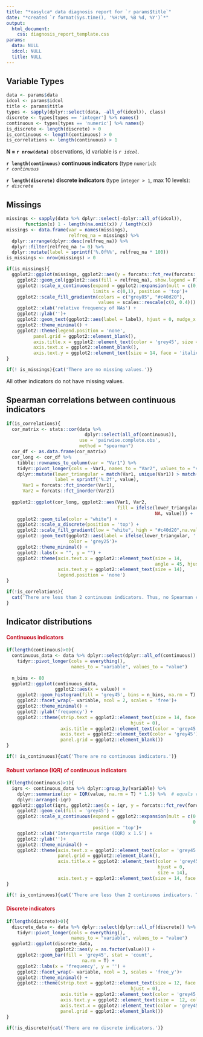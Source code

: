 ```yaml
---
title: "*easylca* data diagnosis report for `r params$title`"
date: "*created `r format(Sys.time(), '%H:%M, %B %d, %Y')`*"
output: 
  html_document:
    css: diagnosis_report_template.css
params:
  data: NULL
  idcol: NULL
  title: NULL
---
```


## Variable Types

```r
data <- params$data
idcol <- params$idcol
title <- params$title
types <- sapply(dplyr::select(data, -all_of(idcol)), class)
discrete <- types[types == 'integer'] %>% names()
continuous <- types[types == 'numeric'] %>% names()
is_discrete <- length(discrete) > 0
is_continuous <- length(continuous) > 0
is_correlations <- length(continuous) > 1
```

**N = `r nrow(data)`** observations, id variable is *`r idcol`*.\

**`r length(continuous)` continuous indicators** (type `numeric`):\
*`r continuous`*

**`r length(discrete)` discrete indicators** (type `integer > 1`, max 10 levels):\
*`r discrete`*

## Missings

```r
missings <- sapply(data %>% dplyr::select(-dplyr::all_of(idcol)),
       function(x) 1 - length(na.omit(x)) / length(x))
missings <- data.frame(var = names(missings), 
                       relfreq_na = missings) %>% 
  dplyr::arrange(dplyr::desc(relfreq_na)) %>% 
  dplyr::filter(relfreq_na != 0) %>% 
  dplyr::mutate(label = sprintf('%.0f%%', relfreq_na * 100))
is_missings <- nrow(missings) > 0
```

```r
if(is_missings){
  ggplot2::ggplot(missings, ggplot2::aes(y = forcats::fct_rev(forcats::fct_inorder(var)), x = relfreq_na)) + 
    ggplot2::geom_col(ggplot2::aes(fill = relfreq_na), show.legend = F) + 
    ggplot2::scale_x_continuous(expand = ggplot2::expansion(mult = c(0, 0.025)),
                                limits = c(0,1), position = 'top')+ 
    ggplot2::scale_fill_gradientn(colors = c("grey85", "#c40d20"),
                                  values = scales::rescale(c(0, 0.4))) + 
    ggplot2::xlab('relative frequency of NAs') + 
    ggplot2::ylab('')+
    ggplot2::geom_text(ggplot2::aes(label = label), hjust = 0, nudge_x = 0.01) + 
    ggplot2::theme_minimal() + 
    ggplot2::theme(legend.position = 'none', 
          panel.grid = ggplot2::element_blank(), 
          axis.title.x = ggplot2::element_text(color = 'grey45', size = 14, hjust = 0),
          axis.text.x = ggplot2::element_blank(), 
          axis.text.y = ggplot2::element_text(size = 14, face = 'italic'))
}
```

```r
if(! is_missings){cat('There are no missing values.')}
```

All other indicators do not have missing values.

## Spearman correlations between continuous indicators

```r
if(is_correlations){
  cor_matrix <- stats::cor(data %>% 
                             dplyr::select(all_of(continuous)),
                           use = 'pairwise.complete.obs',
                           method = "spearman")
  cor_df <- as.data.frame(cor_matrix)
  cor_long <- cor_df %>%
    tibble::rownames_to_column(var = "Var1") %>%
    tidyr::pivot_longer(cols = -Var1, names_to = "Var2", values_to = "value") %>% 
    dplyr::mutate(lower_triangular = match(Var1, unique(Var1)) > match(Var2, unique(Var2)), 
                  label = sprintf('%.2f', value), 
      Var1 = forcats::fct_inorder(Var1), 
      Var2 = forcats::fct_inorder(Var2))
  
  ggplot2::ggplot(cor_long, ggplot2::aes(Var1, Var2, 
                                         fill = ifelse(lower_triangular,
                                                       NA, value))) +
    ggplot2::geom_tile(color = "white") +
    ggplot2::scale_x_discrete(position = 'top') +
    ggplot2::scale_fill_gradient(low = "white", high = "#c40d20",na.value = "white") +
    ggplot2::geom_text(ggplot2::aes(label = ifelse(lower_triangular, '', label)),
                       color = 'grey25')+
    ggplot2::theme_minimal() +
    ggplot2::labs(x = "", y = "") +
    ggplot2::theme(axis.text.x = ggplot2::element_text(size = 14, 
                                                       angle = 45, hjust = 0), 
                   axis.text.y = ggplot2::element_text(size = 14), 
                   legend.position = 'none')
} 
```

```r
if(!is_correlations){
  cat('There are less than 2 continuous indicators. Thus, no Spearman correlations are computed.')
}
```

## Indicator distributions

#### [Continuous indicators]{style="color: #c40d20"}

```r
if(length(continuous)>0){
  continuous_data <- data %>% dplyr::select(dplyr::all_of(continuous)) %>% 
    tidyr::pivot_longer(cols = everything(),
                        names_to = "variable", values_to = "value")
  
  n_bins <- 80
  ggplot2::ggplot(continuous_data, 
                  ggplot2::aes(x = value)) + 
    ggplot2::geom_histogram(fill = 'grey45', bins = n_bins, na.rm = T) + 
    ggplot2::facet_wrap(~ variable, ncol = 2, scales = 'free')+ 
    ggplot2::theme_minimal() + 
    ggplot2::ylab('frequency') +
    ggplot2:::theme(strip.text = ggplot2::element_text(size = 14, face = 'bold', 
                                              hjust = 0), 
                    axis.title = ggplot2::element_text(color = 'grey45'),
                    axis.text = ggplot2::element_text(color = 'grey45'), 
                    panel.grid = ggplot2::element_blank())
}
```

```r
if(! is_continuous){cat('There are no continuous indicators.')}
```

#### [Robust variance (IQR) of continuous indicators]{style="color: #c40d20"}

```r
if(length(continuous)>1){
  iqrs <- continuous_data %>% dplyr::group_by(variable) %>% 
    dplyr::summarize(iqr = IQR(value, na.rm = T) * 1.5) %>%  # equals variance for Gaussian
    dplyr::arrange(-iqr)
  ggplot2::ggplot(iqrs, ggplot2::aes(x = iqr, y = forcats::fct_rev(forcats::fct_inorder(variable)))) + 
    ggplot2::geom_col(fill = 'grey45') +
    ggplot2::scale_x_continuous(expand = ggplot2::expansion(mult = c(0.0, 
                                                                     0.05)), 
                                position = 'top')+
    ggplot2::xlab('Interquartile range (IQR) x 1.5') + 
    ggplot2::ylab('')+
    ggplot2::theme_minimal() + 
    ggplot2::theme(axis.text.x = ggplot2::element_text(color = 'grey45'), 
                   panel.grid = ggplot2::element_blank(), 
                   axis.title.x = ggplot2::element_text(color = 'grey45', 
                                                        hjust = 0, 
                                                        size = 14), 
                   axis.text.y = ggplot2::element_text(size = 14, face = 'italic'))
}
```

```r
if(! is_continuous){cat('There are less than 2 continuous indicators. Thus, there is no potential need for scaling.')}
```

#### [Discrete indicators]{style="color: #c40d20"}

```r
if(length(discrete)>0){
  discrete_data <- data %>% dplyr::select(dplyr::all_of(discrete)) %>% 
    tidyr::pivot_longer(cols = everything(),
                        names_to = "variable", values_to = "value")
  ggplot2::ggplot(discrete_data, 
                  ggplot2::aes(y = as.factor(value))) + 
    ggplot2::geom_bar(fill = 'grey45', stat = 'count',
                            na.rm = T) + 
    ggplot2::labs(x = 'frequency', y = '') + 
    ggplot2::facet_wrap(~ variable, ncol = 3, scales = 'free_y')+ 
    ggplot2::theme_minimal() + 
    ggplot2:::theme(strip.text = ggplot2::element_text(size = 12, face = 'bold', 
                                              hjust = 0), 
                    axis.title = ggplot2::element_text(color = 'grey45'),
                    axis.text.y = ggplot2::element_text(size =  12, color = 'black'), 
                    axis.text.x = ggplot2::element_text(color = 'grey45'), 
                    panel.grid = ggplot2::element_blank())
} 
```

```r
if(!is_discrete){cat('There are no discrete indicators.')}
```
